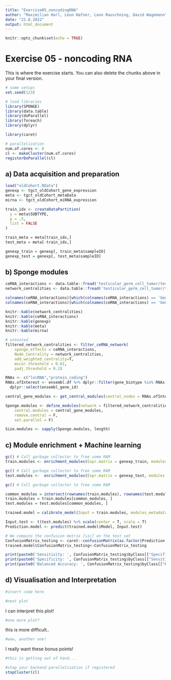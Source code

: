 ```yaml
---
title: "Exercise05_noncodingRNA"
author: "Maximilian Harl, Leon Hafner, Leon Rauschning, David Wagemann"
date: "21.6.2022"
output: html_document
---
```


```r
knitr::opts_chunk$set(echo = TRUE)
```

# Exercise 05 - noncoding RNA

This is where the exercise starts. You can also delete the chunks above in your final version.

```r
# some setups
set.seed(123)

# load libraries
library(SPONGE)
library(data.table)
library(doParallel)
library(foreach)
library(dplyr)

library(caret)

# parallelization
num.of.cores <- 8
cl <- makeCluster(num.of.cores) 
registerDoParallel(cl)
```

## a) Data acquisition and preparation 

```r
load("oldCohort.RData")
genexp <- tgct_oldCohort_gene_expression
meta <- tgct_oldCohort_metaData
mirna <- tgct_oldCohort_miRNA_expression

train_idx <- createDataPartition(
  y = meta$SUBTYPE,
  p = .5,
  list = FALSE
)

train_meta = meta[train_idx,]
test_meta = meta[-train_idx,]

genexp_train = genexp[, train_meta$sampleID]
genexp_test = genexp[, test_meta$sampleID]

```

## b) Sponge modules 

```r
ceRNA_interactions <- data.table::fread('testicular_germ_cell_tumor/testicular_germ_cell_tumor_networkInteractions_full.csv') 
network_centralities <- data.table::fread('testicular_germ_cell_tumor/testicular_germ_cell_tumor_networkAnalysis.csv')

colnames(ceRNA_interactions)[which(colnames(ceRNA_interactions) == 'GeneA')] <- 'geneA'
colnames(ceRNA_interactions)[which(colnames(ceRNA_interactions) == 'GeneB')] <- 'geneB'

knitr::kable(network_centralities)
knitr::kable(ceRNA_interactions)
knitr::kable(genexp)
knitr::kable(meta)
knitr::kable(mirna)

# untested
filtered_network_centralities <- filter_ceRNA_network(
	sponge_effects = ceRNA_interactions,
	Node_Centrality = network_centralities,
	add_weighted_centrality=T,
	mscor.threshold = 0.01,
	padj.threshold = 0.1)

RNAs <- c("lncRNA","protein_coding")
RNAs.ofInterest <- ensembl.df %>% dplyr::filter(gene_biotype %in% RNAs) %>%
  dplyr::select(ensembl_gene_id)

central_gene_modules <- get_central_modules(central_nodes = RNAs.ofInterest$ensembl_gene_id,node_centrality = filtered_network_centralities$Node_Centrality, ceRNA_class = RNAs, centrality_measure = "Weighted_Degree", cutoff = 10)

Sponge.modules <- define_modules(network = filtered_network_centralities$Sponge.filtered,
	central.modules = central_gene_modules,
	remove.central = F,
	set.parallel = F)

Size.modules <- sapply(Sponge.modules, length)

```

## c) Module enrichment + Machine learning

```r
gc() # Call garbage collector to free some RAM
train.modules <- enrichment_modules(Expr.matrix = genexp_train, modules = Sponge.modules, bin.size = 10, min.size = 1, max.size = 2000, min.expr = 1, method = "OE", cores=1)

gc() # Call garbage collector to free some RAM
test.modules <-  enrichment_modules(Expr.matrix = genexp_test, modules = Sponge.modules, bin.size = 10, min.size = 1, max.size = 2000, min.expr = 1, method = "OE", cores=1)

gc() # Call garbage collector to free some RAM

common_modules = intersect(rownames(train.modules), rownames(test.modules))
train.modules = train.modules[common_modules, ]
test.modules = test.modules[common_modules, ]

trained.model = calibrate_model(Input = train.modules, modules_metadata = train_meta, label = "SUBTYPE", sampleIDs = "sampleID",Metric = "Exact_match", n_folds = 2, repetitions = 1)

```

```r

Input.test <- t(test.modules) %>% scale(center = T, scale = T)
Prediction.model <- predict(trained.model$Model, Input.test)

# We compute the confusion metrix [sic] on the test set
ConfusionMatrix_testing <- caret::confusionMatrix(as.factor(Prediction.model), as.factor(test_meta$SUBTYPE))
trained.model$ConfusionMatrix_testing<-ConfusionMatrix_testing

print(paste0('Sensitivity: ', ConfusionMatrix_testing$byClass[["Specificity"]]))
print(paste0('Specificity: ', ConfusionMatrix_testing$byClass[["Sensitivity"]]))
print(paste0('Balanced Accuracy: ', ConfusionMatrix_testing$byClass[["Balanced Accuracy"]]))
```
## d) Visualisation and Interpretation

```r
#insert code here
```

```r
#next plot
```
I can interpret this plot!

```r
#one more plot?
```
this is more difficult..

```r
#wow, another one! 
```
I really want these bonus points!

```r
#this is getting out of hand...
```

```r
#stop your backend parallelisation if registered
stopCluster(cl) 
```
